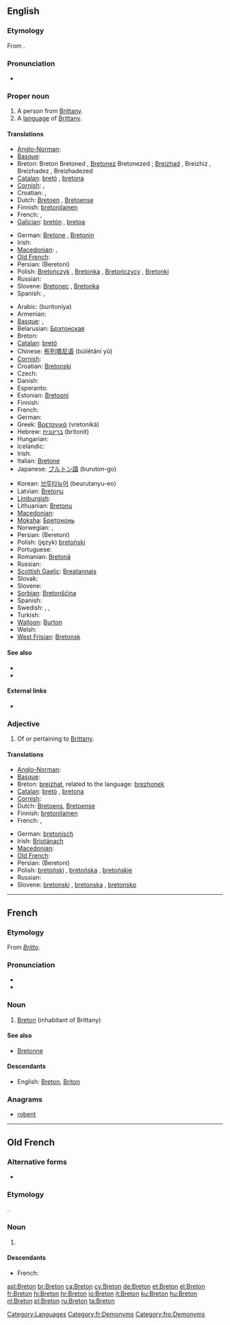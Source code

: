 {{interwiktionary|code=br}}
{{also|breton|bretón}}
==English==
{{wikipedia}}

===Etymology===
From {{etyl|fr}} {{term|lang=fr|Breton}}.

===Pronunciation===
* {{IPA|/ˈbɹɛtən/}}

===Proper noun===
{{en-proper noun|Bretons}}

# A person from [[Brittany]].
# A [[language]] of [[w:Brittany|Brittany]].

====Translations====
{{trans-top|the people}}
* [[Anglo-Norman]]: {{tø|xno|Bretun}}
* [[Basque]]: {{t|eu|bretainiar|xs=Basque}}
* Breton: Breton {{m}} Bretoned {{p}}, [[Bretonez]] {{f}} Bretonezed {{p}}; [[Breizhad]] {{m}}, Breizhiz {{p}}, Breizhadez {{f}}, Breizhadezed {{p}}
* [[Catalan]]: [[bretó]] {{m}}, [[bretona]] {{f}}
* [[Cornish]]: {{t|kw|Breton|m}}, {{t|kw|Bretones|f}}
* Croatian: {{t|hr|Bretonac|m}}, {{t|hr|Bretonka|f}}
* Dutch: [[Bretoen]] {{m}}, [[Bretoense]] {{f}}
* Finnish: [[bretonilainen]]
* French: {{t+|fr|Breton|m}}, {{t+|fr|Bretonne|f}}
* [[Galician]]: [[bretón]] {{m}}, [[bretoa]] {{f}}
{{trans-mid}}
* German: [[Bretone]] {{m}}, [[Bretonin]] {{f}}
* Irish: {{t|ga|Briotánach|m|xs=Irish}}
* [[Macedonian]]: {{t|mk|Бретонец|m|tr=Brétonec}},  {{t|mk|Бретонка|f|tr=Brétonka}}
* [[Old French]]: {{tø|fro|Breton}}
* Persian: {{fa-Arab|[[برتونی]]}} (Beretoni)
* Polish: [[Bretończyk]] {{m}}, [[Bretonka]] {{f}}, [[Bretończycy]] {{m|p}}, [[Bretonki]] {{f|p}}
* Russian: {{t+|ru|бретонец|m|tr=bretónets}}
* Slovene: [[Bretonec]] {{m}}, [[Bretonka]] {{f}}
* Spanish: {{t+|es|bretón|m}}, {{t-|es|bretona|f}}
{{trans-bottom}}

{{trans-top|the language}}
* Arabic: {{Arab|[[بريتونية]]}} (buritoníya) {{f}}
* Armenian: {{t-|hy|բրետոներեն|tr=bretoneren}}
* [[Basque]]: {{t|eu|bretainiera|xs=Basque}}, {{t|eu|bretoiera|xs=Basque}}
* Belarusian: [[Брэтонская]]
* Breton: {{t+|br|brezhoneg|m|xs=Breton}}
* [[Catalan]]: [[bretó]] {{m}}
* Chinese: [[布列塔尼语]] (bùliětǎní yǔ)
* [[Cornish]]: {{t|kw|Bretonek|m}}
* Croatian: [[Bretonski]]
* Czech: {{t+|cs|bretonština|f}}
* Danish: {{t-|da|Bretonsk}}
* Esperanto: {{t|eo|bretona lingvo|xs=Esperanto}}
* Estonian: [[Bretooni]]
* Finnish: {{t+|fi|bretoni}}
* French: {{t+|fr|breton|m}}
* German: {{t+|de|Bretonisch|n}}
* Greek: [[Βρετονικά]] (vretoniká) {{n|p}}
* Hebrew: [[בריטנית]] (britonít) {{f}}
* Hungarian: {{t+|hu|Breton}}
* Icelandic: {{t|is|Bretónska}}
* Irish: {{t|ga|Briotáinis|f|xs=Irish}}
* Italian: [[Bretone]]
* Japanese: [[ブルトン語]] (buruton-go)
{{trans-mid}}
* Korean: [[브루타뉴어]] (beurutanyu-eo)
* Latvian: [[Bretoņu]]
* [[Limburgish]]: {{t|li|Breitsj|n|xs=Limburgish}}
* Lithuanian: [[Bretonų]]
* [[Macedonian]]: {{t-|mk|бретонски|m|tr=brétonski}}
* [[Moksha]]: [[Бретононь]]
* Norwegian: {{t|no|Bretonsk}}, {{t|no|Bretangsk}}
* Persian: {{fa-Arab|[[برتونی]]}} (Beretoni)
* Polish: (język) [[bretoński]] {{m}}
* Portuguese: {{t+|pt|bretão}}
* Romanian: [[Bretonă]]
* Russian: {{t+|ru|бретонский|tr=bretónskij}}
* [[Scottish Gaelic]]: [[Breatannais]] {{f}}
* Slovak: {{t+|sk|Bretónsky}}
* Slovene: {{t+|sl|bretonščina|f}}
* [[Sorbian]]: [[Bretonšćina]]
* Spanish: {{t+|es|bretón|m}}
* Swedish: {{t|sv|bretonska}}, {{t|sv|bretagniska}}, {{t|sv|bretagnska}}
* Turkish: {{t+|tr|Bröton}}
* [[Walloon]]: [[Burton]]
* Welsh: {{t+|cy|Llydaweg|xs=Welsh}}
* [[West Frisian]]: [[Bretonsk]]
{{trans-bottom}}

====See also====
* {{langcat}}
* {{langlist}}

====External links====
* {{ISO 639|link=Ethnologue|1code=br|code=bre}}

===Adjective===
{{en-adj|-}}

# Of or pertaining to [[Brittany]].

====Translations====
{{trans-top|pertaining to Brittany}}
* [[Anglo-Norman]]: {{tø|xno|bretun}}
* [[Basque]]: {{t|eu|bretainiar|xs=Basque}}
* Breton: [[breizhat]], related to the language: [[brezhonek]]
* [[Catalan]]: [[bretó]] {{m}}, [[bretona]] {{f}}
* [[Cornish]]: {{t|kw|bretonek}}
* Dutch: [[Bretoens]], [[Bretoense]]
* Finnish: [[bretonilainen]]
* French: {{t+|fr|breton|m}}, {{t+|fr|bretonne|f}}
{{trans-mid}}
* German: [[bretonisch]]
* Irish: [[Briotánach]]
* [[Macedonian]]: {{t-|mk|бретонски|m|tr=brétonski}}
* [[Old French]]: {{tø|fro|breton}}
* Persian: {{fa-Arab|[[برتونی]]}} (Beretoni)
* Polish: [[bretoński]] {{m}}, [[bretońska]] {{f}}, [[bretońskie]] {{n}}
* Russian: {{t+|ru|бретонский|tr=bretónskij}}
* Slovene: [[bretonski]] {{m}}, [[bretonska]] {{f}}, [[bretonsko]] {{n}}
{{trans-bottom}}

[[Category:Languages]]

----

==French==

===Etymology===
From {{etyl|la|fr}} ''[[Britto]]''.

===Pronunciation===
* {{IPA|/bʁə.tɔ̃/|lang=fr}}
* {{audio|Fr-breton.ogg|Audio}}

===Noun===
{{fr-noun|m|f=Bretonne}}

# [[#English|Breton]] (inhabitant of Brittany)

====See also====
* [[Bretonne]]

====Descendants====
* English: [[#English|Breton]], [[Briton]]

===Anagrams===
* [[robent#French|robent]]

[[Category:fr:Demonyms]]

----

==Old French==

===Alternative forms===
* {{l|fro|Bretun}}

===Etymology===
{{etyl|la|fro}} {{term|Britto|lang=la}}.

===Noun===
{{fro-noun-m}}

# {{l|en|Breton}} {{gloss|inhabitant of Brittany}}

====Descendants====
* French: {{l|fr|Breton}}

[[Category:fro:Demonyms]]

[[ast:Breton]]
[[br:Breton]]
[[ca:Breton]]
[[cy:Breton]]
[[de:Breton]]
[[et:Breton]]
[[el:Breton]]
[[fr:Breton]]
[[hi:Breton]]
[[hr:Breton]]
[[io:Breton]]
[[it:Breton]]
[[ku:Breton]]
[[hu:Breton]]
[[nl:Breton]]
[[pl:Breton]]
[[ru:Breton]]
[[ta:Breton]]